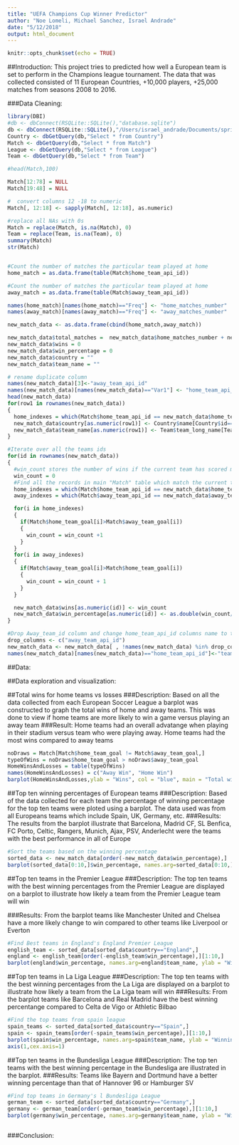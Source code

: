```yaml
---
title: "UEFA Champions Cup Winner Predictor"
author: "Noe Lomeli, Michael Sanchez, Israel Andrade"
date: "5/12/2018"
output: html_document
---
```


```r
knitr::opts_chunk$set(echo = TRUE)
```

##Introduction: 
This project tries to predicted how well a European team is set to perform in the Champions league tournament. The data that was collected consisted of 
11 European Countries, +10,000 players, +25,000 matches from seasons 2008 to 2016.

###Data Cleaning: 
```r
library(DBI)
#db <- dbConnect(RSQLite::SQLite(),"database.sqlite")
db <- dbConnect(RSQLite::SQLite(),"/Users/israel_andrade/Documents/spring2018/data_science/soccer_project/database.sqlite")
Country <- dbGetQuery(db,"Select * from Country")
Match <- dbGetQuery(db,"Select * from Match")
League <- dbGetQuery(db,"Select * from League")
Team <- dbGetQuery(db,"Select * from Team")

#head(Match,100)

Match[12:78] = NULL
Match[19:48] = NULL

#  convert columns 12 -18 to numeric
Match[, 12:18] <- sapply(Match[, 12:18], as.numeric)

#replace all NAs with 0s
Match = replace(Match, is.na(Match), 0)
Team = replace(Team, is.na(Team), 0)
summary(Match)
str(Match)


#Count the number of matches the particular team played at home
home_match = as.data.frame(table(Match$home_team_api_id))

#Count the number of matches the particular team played at home
away_match = as.data.frame(table(Match$away_team_api_id))

names(home_match)[names(home_match)=="Freq"] <- "home_matches_number"
names(away_match)[names(away_match)=="Freq"] <- "away_matches_number"

new_match_data <- as.data.frame(cbind(home_match,away_match))

new_match_data$total_matches =  new_match_data$home_matches_number + new_match_data$away_matches_number
new_match_data$wins = 0
new_match_data$win_percentage = 0
new_match_data$country = ""
new_match_data$team_name = ""

# rename duplicate column
names(new_match_data)[3]<-"away_team_api_id"
names(new_match_data)[names(new_match_data)=="Var1"] <- "home_team_api_id"
head(new_match_data)
for(row1 in rownames(new_match_data))
{
  home_indexes = which(Match$home_team_api_id == new_match_data$home_team_api_id[as.numeric(row1)])
  new_match_data$country[as.numeric(row1)] <- Country$name[Country$id==Match$country_id[as.numeric(home_indexes[1])]]
  new_match_data$team_name[as.numeric(row1)] <- Team$team_long_name[Team$team_api_id==new_match_data$home_team_api_id[as.numeric(row1)]]
}

#Iterate over all the teams ids
for(id in rownames(new_match_data))
{
  #win_count stores the number of wins if the current team has scored more goals than the opponent team.
  win_count = 0
  #Find all the records in main "Match" table which match the current team id
  home_indexes = which(Match$home_team_api_id == new_match_data$home_team_api_id[as.numeric(id)])
  away_indexes = which(Match$away_team_api_id == new_match_data$away_team_api_id[as.numeric(id)])

  for(i in home_indexes)
  {
    if(Match$home_team_goal[i]>Match$away_team_goal[i])
    {
      win_count = win_count +1
    }
  }
  for(i in away_indexes)
  {
    if(Match$away_team_goal[i]>Match$home_team_goal[i])
    {
      win_count = win_count + 1
    }
  }

  new_match_data$wins[as.numeric(id)] <- win_count
  new_match_data$win_percentage[as.numeric(id)] <- as.double(win_count/new_match_data$total_matches[as.numeric(id)]*100)
}

#Drop Away_team_id column and change home_team_api_id columns name to team_id
drop_columns <- c("away_team_api_id")
new_match_data <- new_match_data[ , !names(new_match_data) %in% drop_columns]
names(new_match_data)[names(new_match_data)=="home_team_api_id"]<-"team_id"
```

##Data: 


##Data exploration and visualization: 

##Total wins for home teams vs losses
###Description:
Based on all the data collected from each European Soccer League a barplot was constructed to graph the total wins of home and away teams. This was done
to view if home teams are more likely to win a game versus playing an away team
###Result:
Home teams had an overall advatange when playing in their stadium versus team who were playing away. Home teams had the most wins compared to away teams
```r
noDraws = Match[Match$home_team_goal != Match$away_team_goal,]
typeOfWins = noDraws$home_team_goal > noDraws$away_team_goal
HomeWinsAndLosses = table(typeOfWins)
names(HomeWinsAndLosses) = c("Away Win", "Home Win")
barplot(HomeWinsAndLosses,ylab = "Wins", col = "blue", main = "Total wins for home teams and away teams")
```

##Top ten winning percentages of European teams
###Description:
Based of the data collected for each team the percentage of winning percentage for the top ten teams were ploted using a barplot. The data used was from all 
Europeans teams which include Spain, UK, Germany, etc.
###Results:
The results from the barplot illustrate that Barcelona, Madrid CF, SL Benfica, FC Porto, Celtic, Rangers, Munich, Ajax, PSV, Anderlecht were the 
teams with the best performance in all of Europe
``` r
#Sort the teams based on the winning percentage
sorted_data <- new_match_data[order(-new_match_data$win_percentage),]
barplot(sorted_data[0:10,]$win_percentage, names.arg=sorted_data[0:10,]$team_name, ylab = "Winning Percentage", las = 2, col = "blue", main = "Top 10 winning percentages")
```

##Top ten teams in the Premier League
###Description:
The top ten teams with the best winning percentages from the Premier League are displayed on a barplot to illustrate how likely a team from 
the Premier League team will win

###Results: 
From the barplot teams like Manchester United and Chelsea have a more likely change to win compared to other teams like Liverpool or Everton
```r
#Find Best teams in England's England Premier League
english_team <- sorted_data[sorted_data$country=="England",]
england <- english_team[order(-english_team$win_percentage),][1:10,]
barplot(england$win_percentage, names.arg=england$team_name, ylab = "Winning Percentage", las = 2, col = "blue", main = "Top 10 teams in Premier League")

```

##Top ten teams in La Liga League
###Description:
The top ten teams with the best winning percentages from the La Liga are displayed on a barplot to illustrate how likely a team from 
the La Liga team will win
###Results: 
From the barplot teams like Barcelona and Real Madrid have the best winning percentange compared to Celta de Vigo or Athletic Bilbao
```r
#Find the top teams from spain league
spain_teams <- sorted_data[sorted_data$country=="Spain",]
spain <- spain_teams[order(-spain_teams$win_percentage),][1:10,]
barplot(spain$win_percentage, names.arg=spain$team_name, ylab = "Winning Percentage", las = 2, col = "blue", main = "Top 10 teams in La Liga League")
axis(1,cex.axis=1)
```
##Top ten teams in the Bundesliga League
###Description:
The top ten teams with the best winning percentage in the Bundesliga are illustrated in the barplot. 
###Results: 
Teams like Bayern and Dortmund have a better winning percentage than that of Hannover 96 or Hamburger SV
```r
#Find top teams in Germany's l Bundesliga League
german_team <- sorted_data[sorted_data$country=="Germany",]
germany <- german_team[order(-german_team$win_percentage),][1:10,]
barplot(germany$win_percentage, names.arg=germany$team_name, ylab = "Winning Percentage", las = 2, col = "blue", main = "Top 10 teams in Bundesliga League")
```

```r
```

###Conclusion: 
